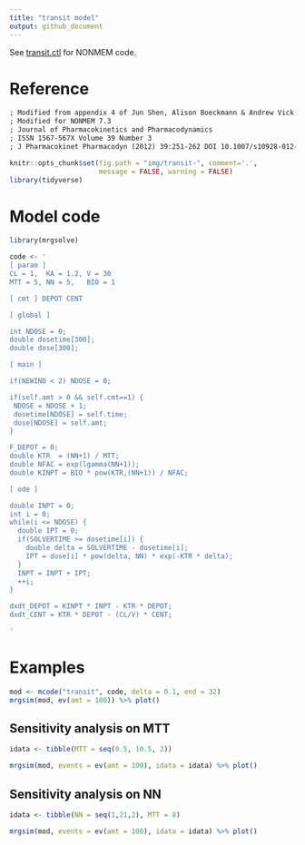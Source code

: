 ```yaml
---
title: "transit model"
output: github_document
---
```


See [transit.ctl](transit.ctl) for NONMEM code.

# Reference
```txt
; Modified from appendix 4 of Jun Shen, Alison Boeckmann & Andrew Vick
; Modified for NONMEM 7.3
; Journal of Pharmacokinetics and Pharmacodynamics
; ISSN 1567-567X Volume 39 Number 3
; J Pharmacokinet Pharmacodyn (2012) 39:251-262 DOI 10.1007/s10928-012-9247-3
```


```r
knitr::opts_chunk$set(fig.path = "img/transit-", comment='.', 
                      message = FALSE, warning = FALSE)
library(tidyverse)
```

# Model code
```r
library(mrgsolve)

code <- '
[ param ]
CL = 1,  KA = 1.2, V = 30
MTT = 5, NN = 5,   BIO = 1

[ cmt ] DEPOT CENT

[ global ] 

int NDOSE = 0;
double dosetime[300];
double dose[300];

[ main ] 

if(NEWIND < 2) NDOSE = 0; 

if(self.amt > 0 && self.cmt==1) {
 NDOSE = NDOSE + 1; 
 dosetime[NDOSE] = self.time;
 dose[NDOSE] = self.amt;
}

F_DEPOT = 0; 
double KTR  = (NN+1) / MTT; 
double NFAC = exp(lgamma(NN+1));
double KINPT = BIO * pow(KTR,(NN+1)) / NFAC; 

[ ode ] 

double INPT = 0;
int i = 0;
while(i <= NDOSE) {
  double IPT = 0;
  if(SOLVERTIME >= dosetime[i]) {
    double delta = SOLVERTIME - dosetime[i];
    IPT = dose[i] * pow(delta, NN) * exp(-KTR * delta);  
  }
  INPT = INPT + IPT;
  ++i;
}

dxdt_DEPOT = KINPT * INPT - KTR * DEPOT;
dxdt_CENT = KTR * DEPOT - (CL/V) * CENT;

'
```

# Examples

```r
mod <- mcode("transit", code, delta = 0.1, end = 32)
mrgsim(mod, ev(amt = 100)) %>% plot()
```


## Sensitivity analysis on MTT
```r
idata <- tibble(MTT = seq(0.5, 10.5, 2))

mrgsim(mod, events = ev(amt = 100), idata = idata) %>% plot()
```


## Sensitivity analysis on NN
```r
idata <- tibble(NN = seq(1,21,2), MTT = 8)

mrgsim(mod, events = ev(amt = 100), idata = idata) %>% plot()
```


